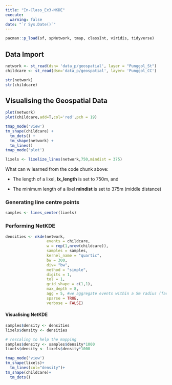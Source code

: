 ```yaml
---
title: "In-Class_Ex3-NKDE"
execute:  
  warning: false
date: "`r Sys.Date()`"
---
```


```r
pacman::p_load(sf, spNetwork, tmap, classInt, viridis, tidyverse)

```

## Data Import

```r
network <- st_read(dsn= 'data_p/geospatial', layer = "Punggol_St")
childcare <- st_read(dsn='data_p/geospatial', layer= 'Punggol_CC')
```

```r
str(network)
str(childcare)
```

## **Visualising the Geospatial Data**

```r
plot(network)
plot(childcare,add=T,col='red',pch = 19)

```

```r
tmap_mode('view')
tm_shape(childcare) + 
  tm_dots() + 
  tm_shape(network) +
  tm_lines()
tmap_mode('plot')

```

```r
lixels <- lixelize_lines(network,750,mindist = 375)
```

What can w learned from the code chunk above:

-   The length of a lixel, **lx_length** is set to 750m, and

-   The minimum length of a lixel **mindist** is set to 375m (middle distance)

### Generating line centre points

```r
samples <- lines_center(lixels)
```

### **Performing NetKDE**

```r
densities <- nkde(network, 
                  events = childcare,
                  w = rep(1,nrow(childcare)),
                  samples = samples,
                  kernel_name = "quartic",
                  bw = 300, 
                  div= "bw", 
                  method = "simple", 
                  digits = 1, 
                  tol = 1,
                  grid_shape = c(1,1), 
                  max_depth = 8,
                  agg = 5, #we aggregate events within a 5m radius (faster calculation)
                  sparse = TRUE,
                  verbose = FALSE)

```

#### Visualising NetKDE

```r
samples$density <- densities
lixels$density <- densities

```

```r
# rescaling to help the mapping
samples$density <- samples$density*1000
lixels$density <- lixels$density*1000
```

```r
tmap_mode('view')
tm_shape(lixels)+
  tm_lines(col="density")+
tm_shape(childcare)+
  tm_dots()
```
